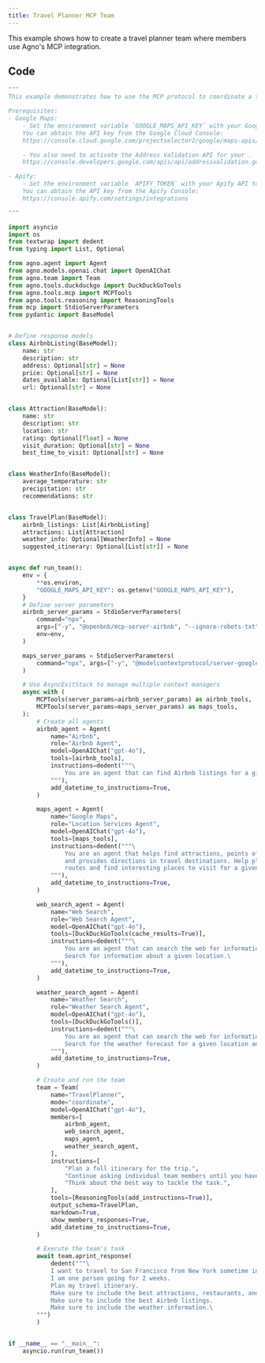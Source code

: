 ```yaml
---
title: Travel Planner MCP Team
---
```


This example shows how to create a travel planner team where members use Agno's MCP integration.

## Code

```python travel_planner_mcp_team.py
"""
This example demonstrates how to use the MCP protocol to coordinate a team of agents.

Prerequisites:
- Google Maps:
    - Set the environment variable `GOOGLE_MAPS_API_KEY` with your Google Maps API key.
    You can obtain the API key from the Google Cloud Console:
    https://console.cloud.google.com/projectselector2/google/maps-apis/credentials

    - You also need to activate the Address Validation API for your .
    https://console.developers.google.com/apis/api/addressvalidation.googleapis.com

- Apify:
    - Set the environment variable `APIFY_TOKEN` with your Apify API token.
    You can obtain the API key from the Apify Console:
    https://console.apify.com/settings/integrations

"""

import asyncio
import os
from textwrap import dedent
from typing import List, Optional

from agno.agent import Agent
from agno.models.openai.chat import OpenAIChat
from agno.team import Team
from agno.tools.duckduckgo import DuckDuckGoTools
from agno.tools.mcp import MCPTools
from agno.tools.reasoning import ReasoningTools
from mcp import StdioServerParameters
from pydantic import BaseModel


# Define response models
class AirbnbListing(BaseModel):
    name: str
    description: str
    address: Optional[str] = None
    price: Optional[str] = None
    dates_available: Optional[List[str]] = None
    url: Optional[str] = None


class Attraction(BaseModel):
    name: str
    description: str
    location: str
    rating: Optional[float] = None
    visit_duration: Optional[str] = None
    best_time_to_visit: Optional[str] = None


class WeatherInfo(BaseModel):
    average_temperature: str
    precipitation: str
    recommendations: str


class TravelPlan(BaseModel):
    airbnb_listings: List[AirbnbListing]
    attractions: List[Attraction]
    weather_info: Optional[WeatherInfo] = None
    suggested_itinerary: Optional[List[str]] = None


async def run_team():
    env = {
        **os.environ,
        "GOOGLE_MAPS_API_KEY": os.getenv("GOOGLE_MAPS_API_KEY"),
    }
    # Define server parameters
    airbnb_server_params = StdioServerParameters(
        command="npx",
        args=["-y", "@openbnb/mcp-server-airbnb", "--ignore-robots-txt"],
        env=env,
    )

    maps_server_params = StdioServerParameters(
        command="npx", args=["-y", "@modelcontextprotocol/server-google-maps"], env=env
    )

    # Use AsyncExitStack to manage multiple context managers
    async with (
        MCPTools(server_params=airbnb_server_params) as airbnb_tools,
        MCPTools(server_params=maps_server_params) as maps_tools,
    ):
        # Create all agents
        airbnb_agent = Agent(
            name="Airbnb",
            role="Airbnb Agent",
            model=OpenAIChat("gpt-4o"),
            tools=[airbnb_tools],
            instructions=dedent("""\
                You are an agent that can find Airbnb listings for a given location.\
            """),
            add_datetime_to_instructions=True,
        )

        maps_agent = Agent(
            name="Google Maps",
            role="Location Services Agent",
            model=OpenAIChat("gpt-4o"),
            tools=[maps_tools],
            instructions=dedent("""\
                You are an agent that helps find attractions, points of interest,
                and provides directions in travel destinations. Help plan travel
                routes and find interesting places to visit for a given location and date.\
            """),
            add_datetime_to_instructions=True,
        )

        web_search_agent = Agent(
            name="Web Search",
            role="Web Search Agent",
            model=OpenAIChat("gpt-4o"),
            tools=[DuckDuckGoTools(cache_results=True)],
            instructions=dedent("""\
                You are an agent that can search the web for information.
                Search for information about a given location.\
            """),
            add_datetime_to_instructions=True,
        )

        weather_search_agent = Agent(
            name="Weather Search",
            role="Weather Search Agent",
            model=OpenAIChat("gpt-4o"),
            tools=[DuckDuckGoTools()],
            instructions=dedent("""\
                You are an agent that can search the web for information.
                Search for the weather forecast for a given location and date.\
            """),
            add_datetime_to_instructions=True,
        )

        # Create and run the team
        team = Team(
            name="TravelPlanner",
            mode="coordinate",
            model=OpenAIChat("gpt-4o"),
            members=[
                airbnb_agent,
                web_search_agent,
                maps_agent,
                weather_search_agent,
            ],
            instructions=[
                "Plan a full itinerary for the trip.",
                "Continue asking individual team members until you have ALL the information you need.",
                "Think about the best way to tackle the task.",
            ],
            tools=[ReasoningTools(add_instructions=True)],
            output_schema=TravelPlan,
            markdown=True,
            show_members_responses=True,
            add_datetime_to_instructions=True,
        )

        # Execute the team's task
        await team.aprint_response(
            dedent("""\
            I want to travel to San Francisco from New York sometime in May.
            I am one person going for 2 weeks.
            Plan my travel itinerary.
            Make sure to include the best attractions, restaurants, and activities.
            Make sure to include the best Airbnb listings.
            Make sure to include the weather information.\
        """)
        )


if __name__ == "__main__":
    asyncio.run(run_team())
